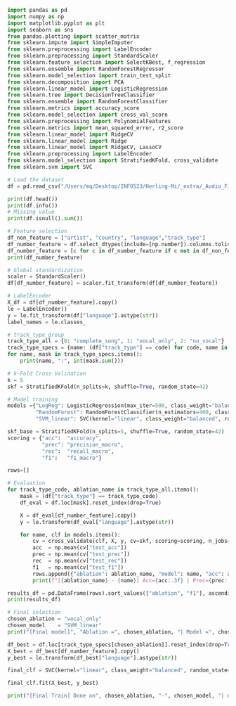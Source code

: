 ```python
import pandas as pd
import numpy as np
import matplotlib.pyplot as plt
import seaborn as sns
from pandas.plotting import scatter_matrix
from sklearn.impute import SimpleImputer
from sklearn.preprocessing import LabelEncoder
from sklearn.preprocessing import StandardScaler
from sklearn.feature_selection import SelectKBest, f_regression
from sklearn.ensemble import RandomForestRegressor
from sklearn.model_selection import train_test_split
from sklearn.decomposition import PCA
from sklearn.linear_model import LogisticRegression
from sklearn.tree import DecisionTreeClassifier
from sklearn.ensemble import RandomForestClassifier
from sklearn.metrics import accuracy_score
from sklearn.model_selection import cross_val_score
from sklearn.preprocessing import PolynomialFeatures
from sklearn.metrics import mean_squared_error, r2_score
from sklearn.linear_model import RidgeCV
from sklearn.linear_model import Ridge
from sklearn.linear_model import RidgeCV, LassoCV
from sklearn.preprocessing import LabelEncoder
from sklearn.model_selection import StratifiedKFold, cross_validate
from sklearn.svm import SVC
```

```python
# Load the dataset
df = pd.read_csv("/Users/mq/Desktop/INFO523/Herling-Mi/_extra/_Audio_Files_/Yashi_s_Music/Y_audio_philes_final_features_mk1_filled_Yashi.csv")

print(df.head())
print(df.info())
# Missing value
print(df.isnull().sum())

```


```python

# Feature selection
df_non_feature = ["artist", "country", "language","track_type"]
df_number_feature = df.select_dtypes(include=[np.number]).columns.tolist()
df_number_feature = [c for c in df_number_feature if c not in df_non_feature]
print(df_number_feature)

# Global standardization
scaler = StandardScaler()
df[df_number_feature] = scaler.fit_transform(df[df_number_feature])

# LabelEncoder
X_df = df[df_number_feature].copy()
le = LabelEncoder()
y = le.fit_transform(df["language"].astype(str))
label_names = le.classes_

```

```python
# track_type_group
track_type_all = {0: "complete_song", 1: "vocal_only", 2: "no_vocal"}
track_type_specs = {name: (df["track_type"] == code) for code, name in track_type_all.items()}
for name, mask in track_type_specs.items():
    print(name, ":", int(mask.sum()))
```

```python
# k-Fold Cross-Validation
k = 5
skf = StratifiedKFold(n_splits=k, shuffle=True, random_state=42)

```

```python
# Model training
models ={"LogReg": LogisticRegression(max_iter=500, class_weight="balanced", random_state=42),
         "RandomForest": RandomForestClassifier(n_estimators=400, class_weight="balanced_subsample", random_state=42, n_jobs=-1),
         "SVM_linear": SVC(kernel="linear", class_weight="balanced", random_state=42),}

skf_base = StratifiedKFold(n_splits=5, shuffle=True, random_state=42)
scoring = {"acc":  "accuracy",
           "prec": "precision_macro",
           "rec":  "recall_macro",
           "f1":   "f1_macro"}

rows=[]

# Evaluation
for track_type_code, ablation_name in track_type_all.items():
    mask = (df["track_type"] == track_type_code)
    df_eval = df.loc[mask].reset_index(drop=True)

    X = df_eval[df_number_feature].copy()
    y = le.transform(df_eval["language"].astype(str))

    for name, clf in models.items():
        cv = cross_validate(clf, X, y, cv=skf, scoring=scoring, n_jobs=-1, return_train_score=False)
        acc  = np.mean(cv["test_acc"])
        prec = np.mean(cv["test_prec"])
        rec  = np.mean(cv["test_rec"])
        f1   = np.mean(cv["test_f1"])
        rows.append({"ablation": ablation_name, "model": name, "acc": acc, "prec": prec, "rec": rec, "f1": f1})
        print(f"[{ablation_name} - {name}] Acc={acc:.3f} | Prec={prec:.3f} | Rec={rec:.3f} | F1={f1:.3f}")

results_df = pd.DataFrame(rows).sort_values(["ablation", "f1"], ascending=[True, False])
print(results_df)
```

```python
# Final selection
chosen_ablation = "vocal_only"    
chosen_model    = "SVM_linear"   
print("[Final model]", "Ablation =", chosen_ablation, "| Model =", chosen_model)

df_best = df.loc[track_type_specs[chosen_ablation]].reset_index(drop=True) 
X_best = df_best[df_number_feature].copy()
y_best = le.transform(df_best["language"].astype(str))

final_clf = SVC(kernel="linear", class_weight="balanced", random_state=42)

final_clf.fit(X_best, y_best)

print("[Final Train] Done on", chosen_ablation, "-", chosen_model, "| n_samples =", len(df_best))
```

